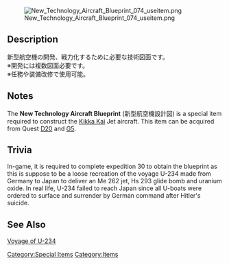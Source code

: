 [[File:New Technology Aircraft Blueprint 074 useitem.png|thumb]]
==Description==
新型航空機の開発、戦力化するために必要な技術図面です。<br />
※開発には複数図面必要です。<br />
※任務や装備改修で使用可能。
==Notes==
The '''New Technology Aircraft Blueprint''' (新型航空機設計図) is a special item required to construct the [[Kikka Kai]] Jet aircraft. This item can be acquired from Quest [[Quests#D20|D20]] and [[Quests#G5|G5]].

== Trivia ==
In-game, it is required to complete expedition 30 to obtain the blueprint as this is suppose to be a loose recreation of the voyage U-234 made from Germany to Japan to deliver an Me 262 jet, Hs 293 glide bomb and uranium oxide. In real life, U-234 failed to reach Japan since all U-boats were ordered to surface and surrender by German command after Hitler's suicide.

== See Also ==
[https://en.wikipedia.org/wiki/German_submarine_U-234 Voyage of U-234][[Category:Special Items]]
[[Category:Items]]
